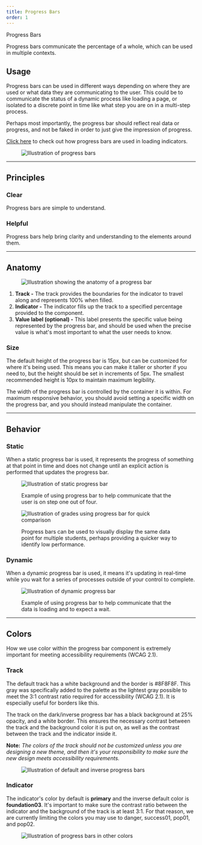 ```yaml
---
title: Progress Bars
order: 1
---
```



<DocsHeading to="/api/progress-bar/" type="code">Progress Bars</DocsHeading>

Progress bars communicate the percentage of a whole, which can be used in multiple contexts.

## Usage

Progress bars can be used in different ways depending on where they are used or what data they are communicating to the user.  This could be to communicate the status of a dynamic process like loading a page, or isolated to a discrete point in time like what step you are on in a multi-step process.

Perhaps most importantly, the progress bar should reflect real data or progress, and not be faked in order to just give the impression of progress.

[Click here](/design/loading-indicators/) to check out how progress bars are used in loading indicators.

<figure>
  <div class="image-container">
    <img src="../../images/progress-bars/Progress-bar-intro.png" alt="Illustration of progress bars" />
  </div>
</figure>

<span class="horizontal-spacer"></span>
<hr class="article-divider" />

## Principles

### Clear
Progress bars are simple to understand.

### Helpful
Progress bars help bring clarity and understanding to the elements around them.

<span class="horizontal-spacer"></span>
<hr class="article-divider" />

## Anatomy

<figure>
  <div class="image-container">
    <img src="../../images/progress-bars/Progress-bar-anatomy.png" alt="Illustration showing the anatomy of a progress bar" />
  </div>
</figure>

1. **Track -** The track provides the boundaries for the indicator to travel along and represents 100% when filled.
1. **Indicator -** The indicator fills up the track to a specified percentage provided to the component.
1. **Value label (optional) -** This label presents the specific value being represented by the progress bar, and should be used when the precise value is what's most important to what the user needs to know.

### Size
The default height of the progress bar is 15px, but can be customized for where it's being used.  This means you can make it taller or shorter if you need to, but the height should be set in increments of 5px.  The smallest recommended height is 10px to maintain maximum legibility.

The width of the progress bar is controlled by the container it is within.  For maximum responsive behavior, you should avoid setting a specific width on the progress bar, and you should instead manipulate the container.

<span class="horizontal-spacer"></span>
<hr class="article-divider" />

## Behavior

### Static
When a static progress bar is used, it represents the progress of something at that point in time and does not change until an explicit action is performed that updates the progress bar.

<figure>
  <div class="image-container">
    <img src="../../images/progress-bars/Progress-bar-static.png" alt="Illustration of static progress bar" />
  </div>
  <figcaption>
    <p>Example of using progress bar to help communicate that the user is on step one out of four.</p>
  </figcaption>
</figure>

<figure>
  <div class="image-container">
    <img src="../../images/progress-bars/Progress-bar-compare.png" alt="Illustration of grades using progress bar for quick comparison" />
  </div>
  <figcaption>
    <p>Progress bars can be used to visually display the same data point for multiple students, perhaps providing a quicker way to identify low performance.</p>
  </figcaption>
</figure>

### Dynamic
When a dynamic progress bar is used, it means it's updating in real-time while you wait for a series of processes outside of your control to complete.

<figure>
  <div class="image-container">
    <img src="../../images/progress-bars/Progress-bar-dynamic.png" alt="Illustration of dynamic progress bar" />
  </div>
  <figcaption>
    <p>Example of using progress bar to help communicate that the data is loading and to expect a wait.</p>
  </figcaption>
</figure>

<span class="horizontal-spacer"></span>
<hr class="article-divider" />

## Colors

How we use color within the progress bar component is extremely important for meeting accessibility requirements (WCAG 2.1).

### Track
The default track has a white background and the border is #8F8F8F.  This gray was specifically added to the palette as the lightest gray possible to meet the 3:1 contrast ratio required for accessibility (WCAG 2.1).  It is especially useful for borders like this.

The track on the dark/inverse progress bar has a black background at 25% opacity, and a white border.  This ensures the necessary contrast between the track and the background color it is put on, as well as the contrast between the track and the indicator inside it.

**Note:** *The colors of the track should not be customized unless you are designing a new theme, and then it's your responsibility to make sure the new design meets accessibility requirements.*

<figure>
  <div class="image-container">
    <img src="../../images/progress-bars/Progress-bar-colors1.png" alt="Illustration of default and inverse progress bars" />
  </div>
</figure>

### Indicator

The indicator's color by default is **primary** and the inverse default color is **foundation03**.  It's important to make sure the contrast ratio between the indicator and the background of the track is at least  3:1.  For that reason, we are currently limiting the colors you may use to danger, success01, pop01, and pop02.

<figure>
    <img src="../../images/progress-bars/Progress-bar-colors2.png" alt="Illustration of progress bars in other colors" />
</figure>
